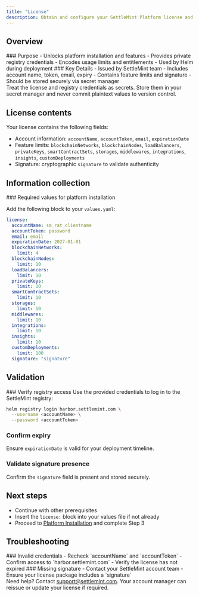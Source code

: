 ```yaml
---
title: "License"
description: Obtain and configure your SettleMint Platform license and registry credentials for self-hosted installation
---
```



## Overview

<div className="grid grid-cols-1 md:grid-cols-2 gap-6 mb-8">
  <Card>
    ### Purpose
    - Unlocks platform installation and features
    - Provides private registry credentials
    - Encodes usage limits and entitlements
    - Used by Helm during deployment
  </Card>

  <Card>
    ### Key Details
    - Issued by SettleMint team
    - Includes account name, token, email, expiry
    - Contains feature limits and signature
    - Should be stored securely via secret manager
  </Card>
</div>

<Callout type="warning">
  Treat the license and registry credentials as secrets. Store them in your
  secret manager and never
  commit plaintext values to version control.
</Callout>

## License contents

Your license contains the following fields:

- Account information: `accountName`, `accountToken`, `email`, `expirationDate`
- Feature limits: `blockchainNetworks`, `blockchainNodes`, `loadBalancers`, `privateKeys`, `smartContractSets`, `storages`, `middlewares`, `integrations`, `insights`, `customDeployments`
- Signature: cryptographic `signature` to validate authenticity

## Information collection

<Callout type="success">
### Required values for platform installation

Add the following block to your `values.yaml`:

```yaml
license:
  accountName: sm_rat_clientname
  accountToken: password
  email: email
  expirationDate: 2027-01-01
  blockchainNetworks:
    limit: 4
  blockchainNodes:
    limit: 10
  loadBalancers:
    limit: 10
  privateKeys:
    limit: 10
  smartContractSets:
    limit: 10
  storages:
    limit: 10
  middlewares:
    limit: 10
  integrations:
    limit: 10
  insights:
    limit: 10
  customDeployments:
    limit: 100
  signature: "signature"
```

</Callout>

## Validation

<Steps>
  ### Verify registry access
  Use the provided credentials to log in to the SettleMint registry:

  ```bash
  helm registry login harbor.settlemint.com \
    --username <accountName> \
    --password <accountToken>
  ```

  ### Confirm expiry
  Ensure `expirationDate` is valid for your deployment timeline.

  ### Validate signature presence
  Confirm the `signature` field is present and stored securely.
</Steps>

## Next steps

- Continue with other prerequisites
- Insert the `license:` block into your values file if not already
- Proceed to [Platform Installation](/launching-the-platform/self-hosted-onprem/platform-installation) and complete Step 3

## Troubleshooting

<div className="grid grid-cols-1 md:grid-cols-2 gap-6 mb-8">
  <Card>
    ### Invalid credentials
    - Recheck `accountName` and `accountToken`
    - Confirm access to `harbor.settlemint.com`
    - Verify the license has not expired
  </Card>

  <Card>
    ### Missing signature
    - Contact your SettleMint account team
    - Ensure your license package includes a `signature`
  </Card>
</div>

<Callout type="info">
  Need help? Contact <a href="mailto:support@settlemint.com">support@settlemint.com</a>.
  Your account manager can reissue or update your license if required.
</Callout>


